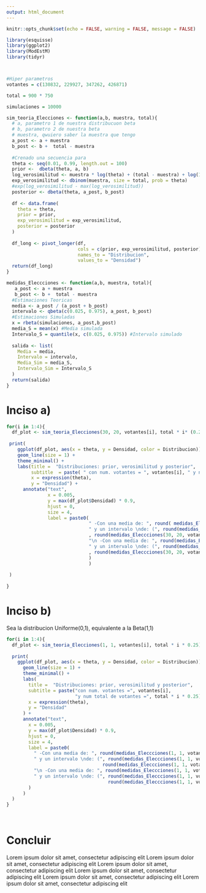 ```yaml
---
output: html_document
---
```



```r
knitr::opts_chunk$set(echo = FALSE, warning = FALSE, message = FALSE)

library(esquisse)
library(ggplot2)
library(ModEstM)
library(tidyr)




```

```r
#Hiper parametros 
votantes = c(130832, 229927, 347262, 426871)

total = 900 * 750

simulaciones = 10000
```

```r
sim_teoria_Elecciones <- function(a,b, muestra, total){
  # a, parametro 1 de nuestra distribucuon beta
  # b, parametro 2 de nuestra beta
  # muestra, qwuiero saber la muestra que tengo
  a_post <- a + muestra
  b_post <- b +  total - muestra
  
  #Crenado una secuencia para
  theta <- seq(0.01, 0.99, length.out = 100)
  prior <-  dbeta(theta, a, b)
  log_verosimilitud <- muestra * log(theta) + (total - muestra) + log(1 - theta)
  exp_verosimilitud <- dbinom(muestra, size = total, prob = theta)
  #exp(log_verosimilitud - max(log_verosimilitud))
  posterior <- dbeta(theta, a_post, b_post)
  
  df <- data.frame(
    theta = theta,
    prior = prior, 
    exp_verosimilitud = exp_verosimilitud,
    posterior = posterior
  )
  
  df_long <- pivot_longer(df,
                          cols = c(prior, exp_verosimilitud, posterior),
                          names_to = "Distribucion",
                          values_to = "Densidad")
  return(df_long)
}

medidas_Eleccciones <- function(a,b, muestra, total){
   a_post <- a + muestra
   b_post <- b +  total - muestra
  #Estimaciones Teoricas
  media <- a_post / (a_post + b_post)
  intervalo <- qbeta(c(0.025, 0.975), a_post, b_post)
  #Estimaciones Simuladas
  x = rbeta(simulaciones, a_post,b_post)
  media_S = mean(x) #Media simulada
  Intervalo_S = quantile(x, c(0.025, 0.975)) #Intervalo simulado
  
  salida <- list(
    Media = media,
    Intervalo = intervalo,
    Media_Sim = media_S,
    Intervalo_Sim = Intervalo_S
  )
  return(salida)
}
```
# Inciso a) 


```r
for(i in 1:4){
  df_plot <- sim_teoria_Elecciones(30, 20, votantes[i], total * i* (0.25))
  
 print(
    ggplot(df_plot, aes(x = theta, y = Densidad, color = Distribucion)) +
    geom_line(size = 1) +
    theme_minimal() +
    labs(title =  "Distribuciones: prior, verosimilitud y posterior",
         subtitle  = paste( " con num. votantes = ", votantes[i], " y num total de votantes = ", total * i* 0.25),
         x = expression(theta),
         y = "Densidad") + 
      annotate("text",
               x = 0.005,
               y = max(df_plot$Densidad) * 0.9,
               hjust = 0,
               size = 4,
               label = paste0(
                              " -Con una media de: ", round( medidas_Eleccciones(30, 20, votantes[i], total * i* (0.25))$Media, 5), 
                              " y un intervalo \nde: (", round(medidas_Eleccciones(30, 20, votantes[i], total * i* (0.25))$Intervalo[1],5), ","
                              , round(medidas_Eleccciones(30, 20, votantes[i], total * i* (0.25))$Intervalo[2], 5) , ")", "(Forma Teorica)",
                              "\n -Con una media de: ", round(medidas_Eleccciones(30, 20, votantes[i], total * i* (0.25))$Media_Sim, 5),
                              " y un intervalo \nde: (", round(medidas_Eleccciones(30, 20, votantes[i], total * i* (0.25))$Intervalo_Sim[1],5), ","
                              , round(medidas_Eleccciones(30, 20, votantes[i], total * i* (0.25))$Intervalo_Sim[2], 5) , ")", "(Forma Simulada)"
                              )  
                              )
      
 )
  
}
```

# Inciso b) 

Sea la distribucion Uniforme(0,1), equivalente a la Beta(1,1)


```r
for(i in 1:4){
  df_plot <- sim_teoria_Elecciones(1, 1, votantes[i], total * i * 0.25)
  
  print(
    ggplot(df_plot, aes(x = theta, y = Densidad, color = Distribucion)) +
      geom_line(size = 1) +
      theme_minimal() +
      labs(
        title =  "Distribuciones: prior, verosimilitud y posterior",
        subtitle = paste("con num. votantes =", votantes[i], 
                         "y num total de votantes =", total * i * 0.25),
        x = expression(theta),
        y = "Densidad"
      ) + 
      annotate("text",
        x = 0.005,
        y = max(df_plot$Densidad) * 0.9,
        hjust = 0,
        size = 4,
        label = paste0(
          " -Con una media de: ", round(medidas_Eleccciones(1, 1, votantes[i], total * i * 0.25)$Media, 5), 
          " y un intervalo \nde: (", round(medidas_Eleccciones(1, 1, votantes[i], total * i * 0.25)$Intervalo[1], 5), ",",
                                   round(medidas_Eleccciones(1, 1, votantes[i], total * i * 0.25)$Intervalo[2], 5), ")", " (Forma Teórica)",
          "\n -Con una media de: ", round(medidas_Eleccciones(1, 1, votantes[i], total * i * 0.25)$Media_Sim, 5),
          " y un intervalo \nde: (", round(medidas_Eleccciones(1, 1, votantes[i], total * i * 0.25)$Intervalo_Sim[1], 5), ",",
                                     round(medidas_Eleccciones(1, 1, votantes[i], total * i * 0.25)$Intervalo_Sim[2], 5), ")", " (Forma Simulada)"
        )
      )
  )
}

      
```

# Concluir 

Lorem ipsum dolor sit amet, consectetur adipiscing elit
Lorem ipsum dolor sit amet, consectetur adipiscing elit
Lorem ipsum dolor sit amet, consectetur adipiscing elit
Lorem ipsum dolor sit amet, consectetur adipiscing elit
Lorem ipsum dolor sit amet, consectetur adipiscing elit
Lorem ipsum dolor sit amet, consectetur adipiscing elit